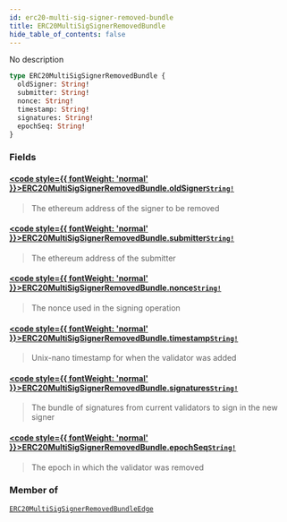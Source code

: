 ```yaml
---
id: erc20-multi-sig-signer-removed-bundle
title: ERC20MultiSigSignerRemovedBundle
hide_table_of_contents: false
---
```








No description

```graphql
type ERC20MultiSigSignerRemovedBundle {
  oldSigner: String!
  submitter: String!
  nonce: String!
  timestamp: String!
  signatures: String!
  epochSeq: String!
}
```


### Fields

#### [<code style={{ fontWeight: 'normal' }}>ERC20MultiSigSignerRemovedBundle.<b>oldSigner</b></code>](#)<Bullet />[`String!`](/testnet/api/graphql/scalars/string) <Badge class="secondary" text="non-null"/> <Badge class="secondary" text="scalar"/>
> The ethereum address of the signer to be removed
> 

#### [<code style={{ fontWeight: 'normal' }}>ERC20MultiSigSignerRemovedBundle.<b>submitter</b></code>](#)<Bullet />[`String!`](/testnet/api/graphql/scalars/string) <Badge class="secondary" text="non-null"/> <Badge class="secondary" text="scalar"/>
> The ethereum address of the submitter
> 

#### [<code style={{ fontWeight: 'normal' }}>ERC20MultiSigSignerRemovedBundle.<b>nonce</b></code>](#)<Bullet />[`String!`](/testnet/api/graphql/scalars/string) <Badge class="secondary" text="non-null"/> <Badge class="secondary" text="scalar"/>
> The nonce used in the signing operation
> 

#### [<code style={{ fontWeight: 'normal' }}>ERC20MultiSigSignerRemovedBundle.<b>timestamp</b></code>](#)<Bullet />[`String!`](/testnet/api/graphql/scalars/string) <Badge class="secondary" text="non-null"/> <Badge class="secondary" text="scalar"/>
> Unix-nano timestamp for when the validator was added
> 

#### [<code style={{ fontWeight: 'normal' }}>ERC20MultiSigSignerRemovedBundle.<b>signatures</b></code>](#)<Bullet />[`String!`](/testnet/api/graphql/scalars/string) <Badge class="secondary" text="non-null"/> <Badge class="secondary" text="scalar"/>
> The bundle of signatures from current validators to sign in the new signer
> 

#### [<code style={{ fontWeight: 'normal' }}>ERC20MultiSigSignerRemovedBundle.<b>epochSeq</b></code>](#)<Bullet />[`String!`](/testnet/api/graphql/scalars/string) <Badge class="secondary" text="non-null"/> <Badge class="secondary" text="scalar"/>
> The epoch in which the validator was removed
> 



### Member of

[`ERC20MultiSigSignerRemovedBundleEdge`](/testnet/api/graphql/objects/erc20-multi-sig-signer-removed-bundle-edge)  <Badge class="secondary" text="object"/>



